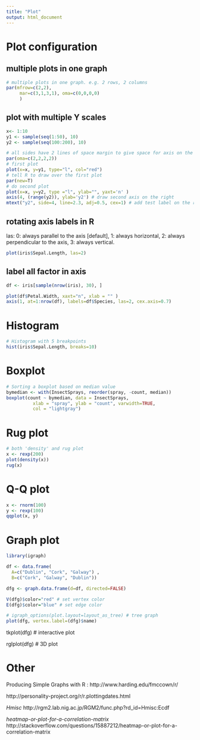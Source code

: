 ---
title: "Plot"
output: html_document
---

# Plot configuration

## multiple plots in one graph
```r
# multiple plots in one graph. e.g. 2 rows, 2 columns
par(mfrow=c(2,2),
     mar=c(3,1,3,1), oma=c(0,0,0,0)
     )
```

##  plot with multiple Y scales
```{r}
x<- 1:10
y1 <- sample(seq(1:50), 10) 
y2 <- sample(seq(100:200), 10) 

# all sides have 2 lines of space margin to give space for axis on the right
par(oma=c(2,2,2,2)) 
# first plot
plot(x=x, y=y1, type="l", col="red") 
# tell R to draw over the first plot
par(new=T) 
# do second plot
plot(x=x, y=y2, type ="l", ylab="", yaxt='n' )  
axis(4, (range(y2)), ylab='y2') # draw second axis on the right
mtext("y2", side=4, line=2.3, adj=0.5, cex=1) # add test label on the right
```

## rotating axis labels in R

las:
0: always parallel to the axis [default],
1: always horizontal,
2: always perpendicular to the axis,
3: always vertical.

```{r}
plot(iris$Sepal.Length, las=2)
```

## label all factor in axis

```{r}
df <- iris[sample(nrow(iris), 30), ]

plot(df$Petal.Width, xaxt="n", xlab = "" )
axis(1, at=1:nrow(df), labels=df$Species, las=2, cex.axis=0.7)
```



# Histogram

```{r}
# Histogram with 5 breakpoints
hist(iris$Sepal.Length, breaks=10)
```


# Boxplot

```{r}
# Sorting a boxplot based on median value
bymedian <- with(InsectSprays, reorder(spray, -count, median))
boxplot(count ~ bymedian, data = InsectSprays,
          xlab = "spray", ylab = "count", varwidth=TRUE,
          col = "lightgray")
```

# Rug plot

```{r}
# both 'density' and rug plot
x <- rexp(200)
plot(density(x))
rug(x)
```

# Q-Q plot

```{r}
x <- rnorm(100)
y <- rexp(100)
qqplot(x, y)
```


# Graph plot

```{r, warning=F}
library(igraph)

df <- data.frame(
  A=c("Dublin", "Cork", "Galway") , 
  B=c("Cork", "Galway", "Dublin"))

dfg <- graph.data.frame(d=df, directed=FALSE)

V(dfg)$color="red" # set vertex color
E(dfg)$color="blue" # set edge color

# igraph_options(plot.layout=layout_as_tree) # tree graph
plot(dfg, vertex.label=(dfg)$name)

```

tkplot(dfg)  # interactive plot

rglplot(dfg) # 3D plot


# Other
Producing Simple Graphs with R : 
http://www.harding.edu/fmccown/r/

http://personality-project.org/r/r.plottingdates.html

*Hmisc*
http://rgm2.lab.nig.ac.jp/RGM2/func.php?rd_id=Hmisc:Ecdf

*heatmap-or-plot-for-a-correlation-matrix*
http://stackoverflow.com/questions/15887212/heatmap-or-plot-for-a-correlation-matrix
